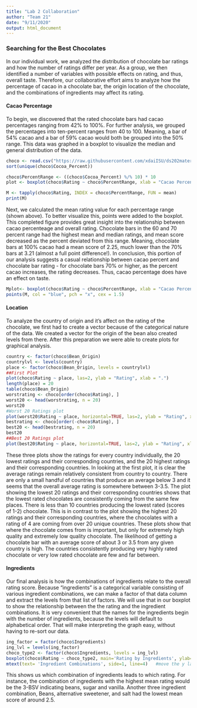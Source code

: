 ```yaml
---
title: "Lab 2 Collaboration"
author: "Team 21"
date: "9/11/2020"
output: html_document
---
```


<h3>Searching for the Best Chocolates</h3>

In our individual work, we analyzed the distribution of chocolate bar ratings and how the number of ratings differ per year. As a group, we then identified a number of variables with possible effects on rating, and thus, overall taste. Therefore, our collaborative effort aims to analyze how the percentage of cacao in a chocolate bar, the origin location of the chocolate, and the combinations of ingredients may affect its rating. 

<h4>Cacao Percentage</h4>

To begin, we discovered that the rated chocolate bars had cacao percentages ranging from 42% to 100%. For further analysis, we grouped the percentages into ten-percent ranges from 40 to 100. Meaning, a bar of 54% cacao and a bar of 59% cacao would both be grouped into the 50% range. This data was graphed in a boxplot to visualize the median and general distribution of the data. 

```r
choco <- read.csv("https://raw.githubusercontent.com/xdaiISU/ds202materials/master/hwlabs/data/choco.csv")
sort(unique(choco$Cocoa_Percent))
```
```r
choco$PercentRange <- ((choco$Cocoa_Percent) %/% 10) * 10
plot <- boxplot(choco$Rating ~ choco$PercentRange, xlab = "Cacao Percent Range", main = 'Chocolate Bar Rating by Cacao Percent', ylab = "Rating")
```
```r
M <- tapply(choco$Rating, INDEX = choco$PercentRange, FUN = mean)
print(M)
```

Next, we calculated the mean rating value for each percentage range (shown above). To better visualize this, points were added to the boxplot. This completed figure provides great insight into the relationship between cacao percenteage and overall rating. Chocolate bars in the 60 and 70 percent range had the highest mean and median ratings, and mean score decreased as the percent deviated from this range. Meaning, chocolate bars at 100% cacao had a mean score of 2.25, much lower than the 70% bars at 3.21 (almost a full point difference!). In conclusion, this portion of our analysis suggests a casual relationship between cacao percent and chocolate bar rating - for chocolate bars 70% or higher, as the percent cacao increases, the rating decreases. Thus, cacao percentage does have an effect on taste.
```r
Mplot<- boxplot(choco$Rating ~ choco$PercentRange, xlab = "Cacao Percent Range", main = 'Chocolate Bar Rating by Cacao Percent', ylab = "Rating")
points(M, col = "blue", pch = "x", cex = 1.5)
```

<h4>Location</h4>

To analyze the country of origin and it's affect on the rating of the chocolate, we first had to create a vector because of the categorical nature of the data. We created a vector for the origin of the bean also created levels from there. After this preparation we were able to create plots for graphical analysis. 

```r
country <- factor(choco$Bean_Origin)
countrylvl <- levels(country)
place <- factor(choco$Bean_Origin, levels = countrylvl)
##First Plot
plot(choco$Rating ~ place, las=2, ylab = "Rating", xlab = ".")
length(place) = 20
table(choco$Bean_Origin)
worstrating <- choco[order(choco$Rating), ]
worst20 <- head(worstrating, n = 20)
worst20
#Worst 20 Ratings plot
plot(worst20$Rating ~ place, horizontal=TRUE, las=2, ylab = "Rating", xlab = ".")
bestrating <- choco[order(-choco$Rating), ]
best20 <- head(bestrating, n = 20)
best20
##Best 20 Ratings plot
plot(best20$Rating ~ place, horizontal=TRUE, las=2, ylab = "Rating", xlab = ".")
```

These three plots show the ratings for every country individually, the 20 lowest ratings and their corresponding countries, and the 20 highest ratings and their corresponding countries. In looking at the first plot, it is clear the average ratings remain relatively consistent from country to country. There are only a small handful of countries that produce an average below 3 and it seems that the overall average rating is somewhere between 3-3.5. The plot showing the lowest 20 ratings and their corresponding countries shows that the lowest rated chocolates are consistently coming from the same few places. There is less than 10 countries producing the lowest rated (scores of 1-2) chocolate. This is in contrast to the plot showing the highest 20 ratings and their corresponding countries, where the chocolates with a rating of 4 are coming from over 20 unique countries. These plots show that where the chocolate comes from is important, but only for extremely high quality and extremely low quality chocolate. The likelihood of getting a chocolate bar with an average score of about 3 or 3.5 from any given country is high. The countries consistently producing very highly rated chocolate or very low rated chocolate are few and far between. 

<h4>Ingredients</h4>

Our final analysis is how the combinations of ingredients relate to the overall rating score. Because "ingredients" is a categorical variable consisting of various ingredient combinations, we can make a factor of that data column and extract the levels from that list of factors. We will use that in our boxplot to show the relationship between the the rating and the ingredient combinations. It is very convenient that the names for the ingredients begin with the number of ingredients, because the levels will default to alphabetical order. That will make interpreting the graph easy, without having to re-sort our data. 

```r
ing_factor = factor(choco$Ingredients)
ing_lvl = levels(ing_factor)
choco_type2 <- factor(choco$Ingredients, levels = ing_lvl)
boxplot(choco$Rating ~ choco_type2, main='Rating by Ingredients', ylab='Rating', xlab='', las=2, cex.axis=.6)
mtext(text= 'Ingredient Combinations', side=1, line=4)   #move the y label down so it doesn't overlap the axis data
```

This shows us which combination of ingredients leads to which rating. For instance, the combination of ingredients with the highest mean rating would be the 3-BSV indicating beans, sugar and vanilla. Another three ingredient combination, Beans, alternative sweetener, and salt had the lowest mean score of around 2.5. 